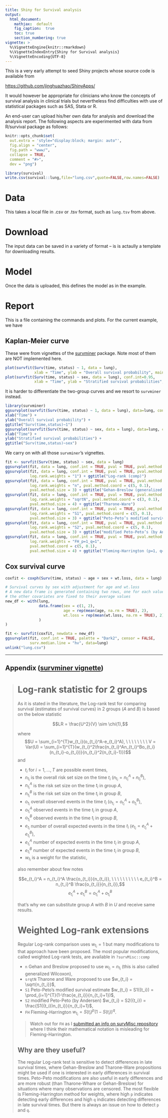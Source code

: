 ```yaml
---
title: Shiny for Survival analysis
output:
  html_document:
    mathjax:  default
    fig_caption:  true
    toc: true
    section_numbering: true
vignette: >
  %\VignetteEngine{knitr::rmarkdown}
  %\VignetteIndexEntry{Shiny for Survival analysis}
  %\VignetteEncoding{UTF-8}
---
```


This is a very early attempt to seed Shiny projects whose source code is available from

[https://github.com/jinghuazhao/ShinyApps/](https://github.com/jinghuazhao/ShinyApps/)

It would however be appropriate for clinicians who know the concepts of survival analysis in clinical trials but nevertheless find difficulties with 
use of statistical packages such as SAS, Stata or R.

An end-user can upload his/her own data for analysis and download the analysis report. The following aspects are experimented with data from 
R/survival package as follows:

```r
knitr::opts_chunk$set(
  out.extra = 'style="display:block; margin: auto"',
  fig.align = "center",
  fig.path = "www/",
  collapse = TRUE,
  comment = "#>",
  dev = "png")
```

```r
library(survival)
write.csv(survival::lung,file="lung.csv",quote=FALSE,row.names=FALSE)
```

# Data

This takes a local file in .csv or .tsv format, such as `lung.tsv` from above.

# Download

The input data can be saved in a variety of format -- is is actaully a template for downloading results.

# Model

Once the data is uploaded, this defines the model as in the example.

# Report

This is a file containing the commands and plots. For the current example, we have

## Kaplan-Meier curve

These were from vignettes of the [survminer](https://CRAN.R-project.org/package=survminer) package. Note most of them are NOT implemented here.

```r
plot(survfit(Surv(time, status) ~ 1, data = lung),
             xlab = "Time", ylab = "Overall survival probability", main = "Surv(time,status)~1")
plot(survfit(Surv(time, status) ~ sex, data = lung), conf.int=0.95,
             xlab = "Time", ylab = "Stratified survival probabilities", main = "Surv(time,status)~sex")
```
It is harder to differentiate the two-group curves and we resort to `survminer` instead.
```r
library(survminer)
ggsurvplot(survfit(Surv(time, status) ~ 1, data = lung), data=lung, conf.int=TRUE) +
xlab("Time") +
ylab("Overall survival probability") +
ggtitle("Surv(time,status)~1")
ggsurvplot(survfit(Surv(time, status) ~ sex, data = lung), data=lung, conf.int=TRUE) +
xlab("Time") +
ylab("Stratified survival probabilities") +
ggtitle("Surv(time,status)~sex")
```
We carry on with all those `survminer`'s vignettes.
```r
fit <- survfit(Surv(time, status) ~ sex, data = lung)
ggsurvplot(fit, data = lung, conf.int = TRUE, pval = TRUE, pval.method = TRUE) + ggtitle("Log-rank (survdiff)")
ggsurvplot(fit, data = lung, conf.int = TRUE, pval = TRUE, pval.method = TRUE,
           log.rank.weights = "1") + ggtitle("Log-rank (comp)")
ggsurvplot(fit, data = lung, conf.int = TRUE, pval = TRUE, pval.method = TRUE,
           log.rank.weights = "n", pval.method.coord = c(5, 0.1),
           pval.method.size = 3) + ggtitle("Gehan-Breslow (generalized Wilcoxon)")
ggsurvplot(fit, data = lung, conf.int = TRUE, pval = TRUE, pval.method = TRUE,
           log.rank.weights = "sqrtN", pval.method.coord = c(3, 0.1),
           pval.method.size = 4) + ggtitle("Tharone-Ware")
ggsurvplot(fit, data = lung, conf.int = TRUE, pval = TRUE, pval.method = TRUE,
           log.rank.weights = "S1", pval.method.coord = c(5, 0.1),
           pval.method.size = 3) + ggtitle("Peto-Peto’s modified survival estimate")
ggsurvplot(fit, data = lung, conf.int = TRUE, pval = TRUE, pval.method = TRUE,
           log.rank.weights = "S2", pval.method.coord = c(5, 0.1),
           pval.method.size = 3) + ggtitle("modified Peto-Peto’s (by Andersen)")
ggsurvplot(fit, data = lung, conf.int = TRUE, pval = TRUE, pval.method = TRUE,
           log.rank.weights = "FH_p=1_q=1",
           pval.method.coord = c(5, 0.1),
           pval.method.size = 4) + ggtitle("Fleming-Harrington (p=1, q=1)")
```

## Cox survival curve


```r
coxfit <- coxph(Surv(time, status) ~ age + sex + wt.loss, data = lung)

# Survival curves by sex with adjustment for age and wt.loss
# A new data frame is generated containing two rows, one for each value of sex;
# the other covariates are fixed to their average values
new_df <- with(lung,
               data.frame(sex = c(1, 2),
                          age = rep(mean(age, na.rm = TRUE), 2),
                          wt.loss = rep(mean(wt.loss, na.rm = TRUE), 2)
               )
)

fit <- survfit(coxfit, newdata = new_df)
ggsurvplot(fit, conf.int = TRUE, palette = "Dark2", censor = FALSE,
           surv.median.line = "hv", data=lung)
unlink("lung.csv")
```

---

## Appendix ([survminer vignette](https://cran.r-project.org/web/packages/survminer/vignettes/Specifiying_weights_in_log-rank_comparisons.html))

> # Log-rank statistic for 2 groups
> 
> 
> As it is stated in the literature, the Log-rank test for comparing survival (estimates of survival curves) in 2 groups ($A$ and $B$) is based on the below statistic
> 
> $$LR = \frac{U^2}{V} \sim \chi(1),$$
> 
> where $$U = \sum_{i=1}^{T}w_{t_i}(o_{t_i}^A-e_{t_i}^A), \ \ \ \ \ \ \ \ V = Var(U) = \sum_{i=1}^{T}(w_{t_i}^2\frac{n_{t_i}^An_{t_i}^Bo_{t_i}(n_{t_i}-o_{t_i})}{n_{t_i}^2(n_{t_i}-1)})$$
> and 
> 
> - $t_i$ for $i=1, \dots, T$ are possible event times, 
> - $n_{t_i}$ is the overall risk set size on the time $t_i$ ($n_{t_i} = n_{t_i}^A+n_{t_i}^B$),
> - $n_{t_i}^A$ is the risk set size on the time $t_i$ in group $A$,
> - $n_{t_i}^B$ is the risk set size on the time $t_i$ in group $B$,
> - $o_{t_i}$ overall observed events in the time $t_i$ ($o_{t_i} = o_{t_i}^A+o_{t_i}^B$),
> - $o_{t_i}^A$ observed events in the time $t_i$ in group $A$,
> - $o_{t_i}^B$ observed events in the time $t_i$ in group $B$,
> - $e_{t_i}$ number of overall expected events in the time $t_i$ ($e_{t_i} = e_{t_i}^A+e_{t_i}^B$),
> - $e_{t_i}^A$ number of expected events in the time $t_i$ in group $A$,
> - $e_{t_i}^B$ number of expected events in the time $t_i$ in group $B$,
> - $w_{t_i}$ is a weight for the statistic,
> 
> also remember about few notes
> 
> $$e_{t_i}^A = n_{t_i}^A \frac{o_{t_i}}{n_{t_i}}, \ \ \ \ \ \ \ \ \ \  e_{t_i}^B = n_{t_i}^B \frac{o_{t_i}}{n_{t_i}},$$
> $$e_{t_i}^A + e_{t_i}^B = o_{t_i}^A + o_{t_i}^B$$
> 
> that's why we can substitute group $A$ with $B$ in $U$ and receive same results.
> 
> # Weighted Log-rank extensions
> 
> Regular Log-rank comparison uses $w_{t_i} = 1$ but many modifications to that approach have been proposed. The most popular modifications, called weighted Log-rank tests, are available in `?survMisc::comp`
> 
> - `n` Gehan and Breslow proposed to use $w_{t_i} = n_{t_i}$ (this is also called generalized Wilcoxon),
> - `srqtN` Tharone and Ware proposed to use $w_{t_i} = \sqrt{n_{t_i}}$,
> - `S1` Peto-Peto's modified survival estimate $w_{t_i} = S1({t_i}) = \prod_{i=1}^{T}(1-\frac{e_{t_i}}{n_{t_i}+1})$,
> - `S2` modified Peto-Peto (by Andersen) $w_{t_i} = S2({t_i}) = \frac{S1({t_i})n_{t_i}}{n_{t_i}+1}$,
> - `FH` Fleming-Harrington $w_{t_i} = S(t_i)^p(1 - S(t_i))^q$.
> 
> > Watch out for `FH` as I [submitted an info on survMisc repository](https://github.com/dardisco/survMisc/issues/15) where I think their mathematical notation is misleading for Fleming-Harrington.
> 
> ## Why are they useful?
> 
> The regular Log-rank test is sensitive to detect differences in late survival times, where Gehan-Breslow and Tharone-Ware propositions might be used if one is interested in early differences in survival times. Peto-Peto modifications are also useful in early differences and are more robust (than Tharone-Whare or Gehan-Breslow) for situations where many observations are censored. The most flexible is Fleming-Harrington method for weights, where high `p` indicates detecting early differences and high `q` indicates detecting differences in late survival times. But there is always an issue on how to detect `p` and `q`.
> 
